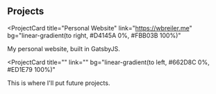 ## Projects

<ProjectCard
  title="Personal Website"
  link="https://wbreiler.me"
  bg="linear-gradient(to right, #D4145A 0%, #FBB03B 100%)"
>
  My personal website, built in GatsbyJS.
</ProjectCard>

<ProjectCard
  title=""
  link=""
  bg="linear-gradient(to left, #662D8C 0%, #ED1E79 100%)"
>
  This is where I'll put future projects.
</ProjectCard>
